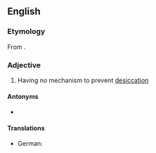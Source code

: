 ==English==

===Etymology===
From {{confix|poikilo|hydric|lang=en}}.

===Adjective===
{{en-adj}}

# {{label|en|biology|of a plant}} Having no mechanism to prevent [[desiccation]]

====Antonyms====
* {{l|en|homoiohydric}}

====Translations====
{{trans-top|ecology: plants that cannot prevent desiccation}}
* German: {{t+|de|poikilohydrisch}}
{{trans-mid}}
{{trans-bottom}}